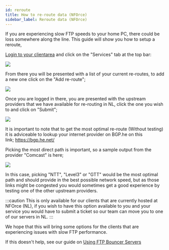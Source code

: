 ```yaml
---
id: reroute
title: How to re-route data (NFOrce)
sidebar_label: Reroute data (NFOrce)
---
```


If you are experiencing slow FTP speeds to your home PC, there could be loss somewhere along the line. This guide will show you how to setup a reroute,

[Login to your clientarea](https://panel.seedbox.io/clientarea.php?action=services) and click on the "Services" tab at the top bar:

![](https://i.imgur.com/X3UTnMt.png)

From there you will be presented with a list of your current re-routes, to add a new one click on the "Add re-route";

![](https://i.imgur.com/cU4vjLn.png)

Once you are logged in there, you are presented with the upstream providers that we have available for re-routing in NL, click the one you wish to and click on "Submit";

![](https://i.imgur.com/9Njl5HH.png)

It is important to note that to get the most optimal re-route (Without testing) it is adviceable to lookup your internet provider on BGP.he on this link; https://bgp.he.net/

Picking the most direct path is important, so a sample output from the provider "Comcast" is here;

![](https://i.imgur.com/hWYGxP5.png)

In this case, picking "NTT", "Level3" or "GTT" would be the most optimal path and should provide in the best possible network speed, but as those links might be congested you would sometimes get a good experience by testing one of the other upstream providers.

:::caution
This is only available for our clients that are currently hosted at NFOrce (NL), if you wish to have this option available to you and your service you would have to submit a ticket so our team can move you to one of our servers in NL.
:::

We hope that this will bring some options for the clients that are experiencing issues with slow FTP performance.

If this doesn't help, see our guide on [Using FTP Bouncer Servers](/shared-storage/file-access/bouncer)
